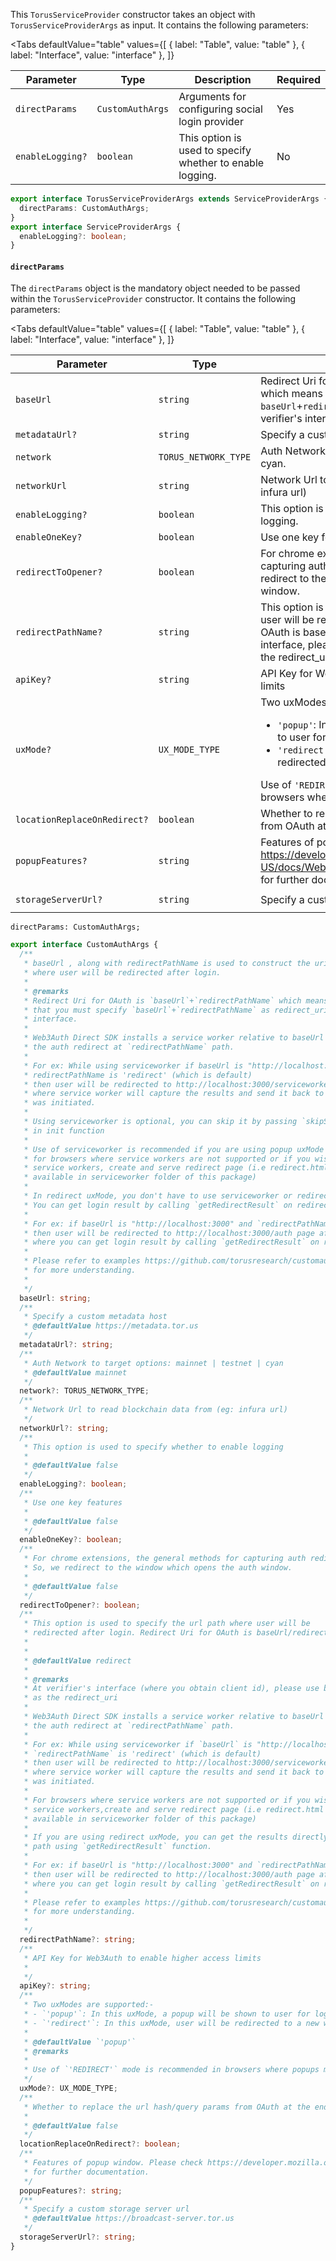 
This `TorusServiceProvider` constructor takes an object with `TorusServiceProviderArgs` as input. It contains the following parameters:

<Tabs
  defaultValue="table"
  values={[
    { label: "Table", value: "table" },
    { label: "Interface", value: "interface" },
  ]}
>

<TabItem value="table">

| Parameter        | Type             | Description                                               | Required |
| ---------------- | ---------------- | --------------------------------------------------------- | -------- |
| `directParams`   | `CustomAuthArgs` | Arguments for configuring social login provider           | Yes      |
| `enableLogging?` | `boolean`        | This option is used to specify whether to enable logging. | No       |

</TabItem>

<TabItem value="interface">

```ts
export interface TorusServiceProviderArgs extends ServiceProviderArgs {
  directParams: CustomAuthArgs;
}
export interface ServiceProviderArgs {
  enableLogging?: boolean;
}
```

</TabItem>

</Tabs>

#### `directParams`

The `directParams` object is the mandatory object needed to be passed within the `TorusServiceProvider` constructor. It contains the following
parameters:

<Tabs
  defaultValue="table"
  values={[
    { label: "Table", value: "table" },
    { label: "Interface", value: "interface" },
  ]}
>

<TabItem value="table">

| Parameter                    | Type                 | Description                                                                                                                                                                                                                                                                                       | Default Value                     | Required |
| ---------------------------- | -------------------- | ------------------------------------------------------------------------------------------------------------------------------------------------------------------------------------------------------------------------------------------------------------------------------------------------- | --------------------------------- | -------- |
| `baseUrl`                    | `string`             | Redirect Uri for OAuth is `baseUrl`+`redirectPathName` which means that you must specify `baseUrl`+`redirectPathName` as redirect_uri at verifier's interface.                                                                                                                                    |                                   | Yes      |
| `metadataUrl?`               | `string`             | Specify a custom metadata host.                                                                                                                                                                                                                                                                   | `https://metadata.tor.us`         | No       |
| `network`                    | `TORUS_NETWORK_TYPE` | Auth Network to target options: mainnet, testnet & cyan.                                                                                                                                                                                                                                          | `mainnet`                         | No       |
| `networkUrl`                 | `string`             | Network Url to read blockchain data from (eg: infura url)                                                                                                                                                                                                                                         |                                   | No       |
| `enableLogging?`             | `boolean`            | This option is used to specify whether to enable logging.                                                                                                                                                                                                                                         | `false`                           | No       |
| `enableOneKey?`              | `boolean`            | Use one key features.                                                                                                                                                                                                                                                                             | `false`                           | No       |
| `redirectToOpener?`          | `boolean`            | For chrome extensions, the general methods for capturing auth redirects don't work. So, we redirect to the window which opens the auth window.                                                                                                                                                    | `false`                           | No       |
| `redirectPathName?`          | `string`             | This option is used to specify the url path where user will be redirected after login. Redirect Uri for OAuth is baseUrl/redirectPathName. At verifier's interface, please use baseUrl/redirectPathName as the redirect_uri.                                                                      | `redirect`                        | No       |
| `apiKey?`                    | `string`             | API Key for Web3Auth to enable higher access limits                                                                                                                                                                                                                                               |                                   | No       |
| `uxMode?`                    | `UX_MODE_TYPE`       | Two uxModes are supported: <ul><li>`'popup'`: In this uxMode, a popup will be shown to user for login.</li><li>`'redirect'`: In this uxMode, user will be redirected to a new window tab for login.</li></ul> Use of `'REDIRECT'` mode is recommended in browsers where popups might get blocked. | `popup`                           | No       |
| `locationReplaceOnRedirect?` | `boolean`            | Whether to replace the url hash/query params from OAuth at the end of the redirect flow                                                                                                                                                                                                           | `false`                           | No       |
| `popupFeatures?`             | `string`             | Features of popup window. Please check https://developer.mozilla.org/en-US/docs/Web/API/Window/open#window_features for further documentation.                                                                                                                                                    |                                   | No       |
| `storageServerUrl?`          | `string`             | Specify a custom storage server url                                                                                                                                                                                                                                                               | `https://broadcast-server.tor.us` | No       |

</TabItem>

<TabItem value="interface">

`directParams: CustomAuthArgs;`

```ts
export interface CustomAuthArgs {
  /**
   * baseUrl , along with redirectPathName is used to construct the uri of page
   * where user will be redirected after login.
   *
   * @remarks
   * Redirect Uri for OAuth is `baseUrl`+`redirectPathName` which means
   * that you must specify `baseUrl`+`redirectPathName` as redirect_uri at verifier's
   * interface.
   *
   * Web3Auth Direct SDK installs a service worker relative to baseUrl to capture
   * the auth redirect at `redirectPathName` path.
   *
   * For ex: While using serviceworker if baseUrl is "http://localhost:3000/serviceworker" and
   * redirectPathName is 'redirect' (which is default)
   * then user will be redirected to http://localhost:3000/serviceworker/redirect page after login
   * where service worker will capture the results and send it back to original window where login
   * was initiated.
   *
   * Using serviceworker is optional, you can skip it by passing `skipSw` param
   * in init function
   *
   * Use of serviceworker is recommended if you are using popup uxMode or
   * for browsers where service workers are not supported or if you wish to not use
   * service workers, create and serve redirect page (i.e redirect.html file which is
   * available in serviceworker folder of this package)
   *
   * In redirect uxMode, you don't have to use serviceworker or redirect.html file.
   * You can get login result by calling `getRedirectResult` on redirected page mount.
   *
   * For ex: if baseUrl is "http://localhost:3000" and `redirectPathName` is 'auth'
   * then user will be redirected to http://localhost:3000/auth page after login
   * where you can get login result by calling `getRedirectResult` on redirected page mount.
   *
   * Please refer to examples https://github.com/torusresearch/customauth/tree/master/examples
   * for more understanding.
   *
   */
  baseUrl: string;
  /**
   * Specify a custom metadata host
   * @defaultValue https://metadata.tor.us
   */
  metadataUrl?: string;
  /**
   * Auth Network to target options: mainnet | testnet | cyan
   * @defaultValue mainnet
   */
  network?: TORUS_NETWORK_TYPE;
  /**
   * Network Url to read blockchain data from (eg: infura url)
   */
  networkUrl?: string;
  /**
   * This option is used to specify whether to enable logging
   *
   * @defaultValue false
   */
  enableLogging?: boolean;
  /**
   * Use one key features
   *
   * @defaultValue false
   */
  enableOneKey?: boolean;
  /**
   * For chrome extensions, the general methods for capturing auth redirects don't work.
   * So, we redirect to the window which opens the auth window.
   *
   * @defaultValue false
   */
  redirectToOpener?: boolean;
  /**
   * This option is used to specify the url path where user will be
   * redirected after login. Redirect Uri for OAuth is baseUrl/redirectPathName.
   *
   *
   * @defaultValue redirect
   *
   * @remarks
   * At verifier's interface (where you obtain client id), please use baseUrl/redirectPathName
   * as the redirect_uri
   *
   * Web3Auth Direct SDK installs a service worker relative to baseUrl to capture
   * the auth redirect at `redirectPathName` path.
   *
   * For ex: While using serviceworker if `baseUrl` is "http://localhost:3000/serviceworker" and
   * `redirectPathName` is 'redirect' (which is default)
   * then user will be redirected to http://localhost:3000/serviceworker/redirect page after login
   * where service worker will capture the results and send it back to original window where login
   * was initiated.
   *
   * For browsers where service workers are not supported or if you wish to not use
   * service workers,create and serve redirect page (i.e redirect.html file which is
   * available in serviceworker folder of this package)
   *
   * If you are using redirect uxMode, you can get the results directly on your `redirectPathName`
   * path using `getRedirectResult` function.
   *
   * For ex: if baseUrl is "http://localhost:3000" and `redirectPathName` is 'auth'
   * then user will be redirected to http://localhost:3000/auth page after login
   * where you can get login result by calling `getRedirectResult` on redirected page mount.
   *
   * Please refer to examples https://github.com/torusresearch/customauth/tree/master/examples
   * for more understanding.
   *
   */
  redirectPathName?: string;
  /**
   * API Key for Web3Auth to enable higher access limits
   *
   */
  apiKey?: string;
  /**
   * Two uxModes are supported:-
   * - `'popup'`: In this uxMode, a popup will be shown to user for login.
   * - `'redirect'`: In this uxMode, user will be redirected to a new window tab for login.
   *
   * @defaultValue `'popup'`
   * @remarks
   *
   * Use of `'REDIRECT'` mode is recommended in browsers where popups might get blocked.
   */
  uxMode?: UX_MODE_TYPE;
  /**
   * Whether to replace the url hash/query params from OAuth at the end of the redirect flow
   *
   * @defaultValue false
   */
  locationReplaceOnRedirect?: boolean;
  /**
   * Features of popup window. Please check https://developer.mozilla.org/en-US/docs/Web/API/Window/open#window_features
   * for further documentation.
   */
  popupFeatures?: string;
  /**
   * Specify a custom storage server url
   * @defaultValue https://broadcast-server.tor.us
   */
  storageServerUrl?: string;
}
```

</TabItem>

</Tabs>
